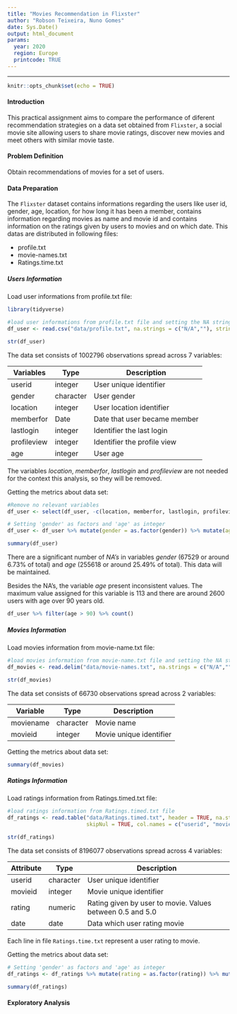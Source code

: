 ```yaml
---
title: "Movies Recommendation in Flixster"
author: "Robson Teixeira, Nuno Gomes"
date: Sys.Date()
output: html_document
params:
  year: 2020
  region: Europe
  printcode: TRUE
---
```

***
```r
knitr::opts_chunk$set(echo = TRUE)
```

#### **Introduction**  

This practical assignment aims to compare the performance of diferent recommendation strategies on a data set obtained from `Flixster`, a social movie site allowing users to share movie ratings, discover new movies and meet others with similar movie taste.  

#### **Problem Definition**  
Obtain recommendations of movies for a set of users.  

#### **Data Preparation**

The `Flixster` dataset contains informations regarding the users like user id, gender, age, location, for how long it has been a member, contains information regarding movies as name and movie id and  contains information on the ratings given by users to movies and on which date. This datas are distributed in following files:

* profile.txt
* movie-names.txt
* Ratings.time.txt

##### **Users Information**

Load user informations from profile.txt file:

```r
library(tidyverse)

#load user informations from profile.txt file and setting the NA strings
df_user <- read.csv("data/profile.txt", na.strings = c("N/A",""), stringsAsFactors = FALSE)

str(df_user)
```

The data set consists of 1002796 observations spread across 7 variables: 

Variables   |Type        |Description
------------|------------|------------------------------
userid      |integer     |User unique identifier
gender      |character   |User gender
location    |integer     |User location identifier
memberfor   |Date        |Date that user became member
lastlogin   |integer     |Identifier the last login
profileview |integer     |Identifier the profile view
age         |integer     |User age

The variables _location_, _memberfor_, _lastlogin_ and _profileview_ are not needed for the context this analysis, so they will be removed.

Getting the metrics about data set:

```r
#Remove no relevant variables
df_user <- select(df_user, -c(location, memberfor, lastlogin, profileview))

# Setting 'gender' as factors and 'age' as integer
df_user <- df_user %>% mutate(gender = as.factor(gender)) %>% mutate(age = as.integer(age))

summary(df_user)
```

There are a significant number of _NA's_ in variables _gender_ (67529 or around 6.73% of total) and _age_ (255618 or around 25.49% of total). This data will be maintained.

Besides the NA's, the variable _age_ present inconsistent values. The maximum value assigned for this variable is 113 and there are around 2600 users with age over 90 years old.

```r
df_user %>% filter(age > 90) %>% count()
```

##### **Movies Information**

Load movies information from movie-name.txt file: 

```r
#load movies information from movie-name.txt file and setting the NA strings
df_movies <- read.delim("data/movie-names.txt", na.strings = c("N/A",""), stringsAsFactors = FALSE )

str(df_movies)
```

The data set consists of 66730 observations spread across 2 variables:

Variable    |Type        |Description
------------|------------|------------------------------
moviename   |character   |Movie name 
movieid     |integer     |Movie unique identifier

Getting the metrics about data set:

```r
summary(df_movies)
```

##### **Ratings Information**

Load ratings information from Ratings.timed.txt file:

```r
#load ratings information from Ratings.timed.txt file
df_ratings <- read.table("data/Ratings.timed.txt", header = TRUE, na.strings = c("N/A",""), sep = "\t",
                         skipNul = TRUE, col.names = c("userid", "movieid", "rating", "date"))

str(df_ratings)
```

The data set consists of 8196077 observations spread across 4 variables:

Attribute   |Type        |Description
------------|------------|-------------------------------------------------
userid      |character   |User unique identifier
movieid     |integer     |Movie unique identifier
rating      |numeric     |Rating given by user to movie. Values between 0.5 and 5.0
date        |date        |Data which user rating movie

Each line in file `Ratings.time.txt` represent a user rating to movie.

Getting the metrics about data set:

```r
# Setting 'gender' as factors and 'age' as integer
df_ratings <- df_ratings %>% mutate(rating = as.factor(rating)) %>% mutate(date = as.Date(date))

summary(df_ratings)
```

#### **Exploratory Analysis**  





